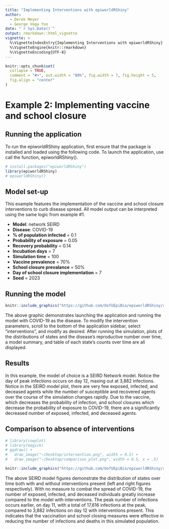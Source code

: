 ```yaml
---
title: "Implementing Interventions with epiworldRShiny"
author:
  - Derek Meyer
  - George Vega Yon
date: "`r Sys.Date()`"
output: rmarkdown::html_vignette
vignette: >
  %\VignetteIndexEntry{Implementing Interventions with epiworldRShiny}
  %\VignetteEngine{knitr::rmarkdown}
  %\VignetteEncoding{UTF-8}
---
```


```r
knitr::opts_chunk$set(
  collapse = TRUE,
  comment = "#>", out.width = "80%", fig.width = 7, fig.height = 5, 
  fig.align = "center"
)
```

# Example 2: Implementing vaccine and school closure

## Running the application
To run the epiworldRShiny application, first ensure that the package is
installed and loaded using the following code. To launch the application, 
use call the function, epiworldRShiny(). 
```r
# install.packages("epiworldRShiny")
library(epiworldRShiny)
# epiworldRShiny()
```

## Model set-up
  
This example features the implementation of the vaccine and school closure 
interventions to curb disease spread. All model output can be interpreted using 
the same logic from example #1.
  
- **Model**: network SEIRD
- **Disease**: COVID-19    
- **% of population infected** = 0.1  
- **Probability of exposure** = 0.05  
- **Recovery probability** = 0.14  
- **Incubation days** = 7  
- **Simulation time** = 100  
- **Vaccine prevalence** = 70%
- **School closure prevalance** = 50%
- **Day of school closure implementation** = 7
- **Seed** = 2023  
  
## Running the model
```r
knitr::include_graphics("https://github.com/UofUEpiBio/epiworldRShiny/assets/105825983/d5405162-f7fe-4a42-8a4c-e9a2ac31be73")
```
  
The above graphic demonstrates launching the application and running the model 
with COVID-19 as the disease. To modify the intervention parameters, scroll to 
the bottom of the application sidebar, select "interventions", and modify as 
desired. After running the simulation, plots of the distributions of states and 
the disease's reproductive number over time, a model summary, and table of each 
state's counts over time are all displayed.
  
## Results  
  
In this example, the model of choice is a SEIRD Network model. Notice the day of 
peak infections occurs on day 12, maxing out at 3,882 infections. Notice in 
the SEIRD model plot, there are very few exposed, infected, and deceased agents 
while the number of susceptible and recovered agents over the course of the 
simulation changes rapidly. Due to the vaccine, which decreases the probability 
of infection, and school closures which decrease the probability of exposure to 
COVID-19, there are a significantly decreased number of exposed, infected, and 
deceased agents.

## Comparison to absence of interventions 

```r
# library(cowplot)
# library(magick)
# ggdraw() + 
#   draw_image("~/Desktop/intervention.png", width = 0.5) + 
#   draw_image("~/Desktop/comparison_plot.png", width = 0.5, x = .5)

knitr::include_graphics("https://github.com/UofUEpiBio/epiworldRShiny/assets/105825983/092caa29-dee2-4230-b2c7-59a46a2493ee")

```

The above SEIRD model figures demonstrate the distribution of states over time 
both with and without interventions present (left and right figures 
respectively). With no measure to combat the spread of COVID-19, the number of 
exposed, infected, and deceased individuals greatly increase compared to the 
model with interventions. The peak number of infections occurs earlier, on day 
11, with a total of 17,616 infections at the peak, compared to 3,882 infections 
on day 12 with interventions present. This indicates that the vaccination and 
school closing measures were effective in reducing the number of infections and 
deaths in this simulated population. 
